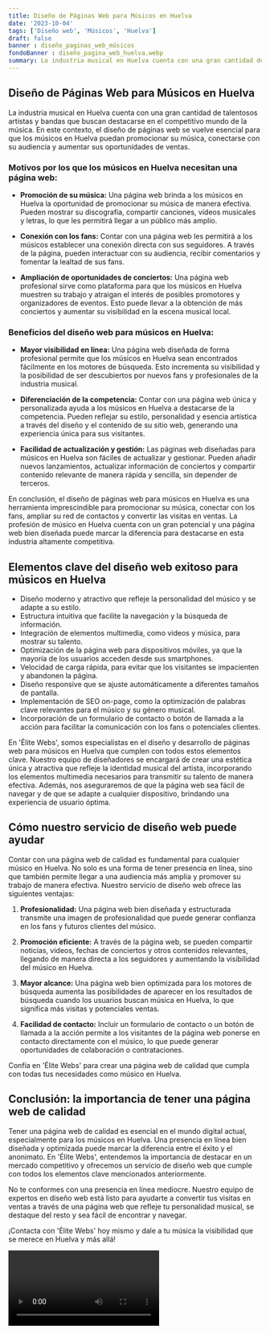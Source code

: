 ```yaml
---
title: Diseño de Páginas Web para Músicos en Huelva
date: '2023-10-04'
tags: ['Diseño web', 'Músicos', 'Huelva']
draft: false
banner : diseño_paginas_web_músicos
fondoBanner : diseño_pagina_web_huelva.webp
summary: La industria musical en Huelva cuenta con una gran cantidad de talentosos artistas y bandas que buscan destacarse en el competitivo mundo de la música. En este contexto, el diseño de páginas web se vuelve esencial para que los músicos en Huelva puedan promocionar su música, conectarse con su audiencia y aumentar sus oportunidades de ventas.
---
```


## Diseño de Páginas Web para Músicos en Huelva

La industria musical en Huelva cuenta con una gran cantidad de talentosos artistas y bandas que buscan destacarse en el competitivo mundo de la música. En este contexto, el diseño de páginas web se vuelve esencial para que los músicos en Huelva puedan promocionar su música, conectarse con su audiencia y aumentar sus oportunidades de ventas.

### Motivos por los que los músicos en Huelva necesitan una página web:

- **Promoción de su música:** Una página web brinda a los músicos en Huelva la oportunidad de promocionar su música de manera efectiva. Pueden mostrar su discografía, compartir canciones, vídeos musicales y letras, lo que les permitirá llegar a un público más amplio.

- **Conexión con los fans:** Contar con una página web les permitirá a los músicos establecer una conexión directa con sus seguidores. A través de la página, pueden interactuar con su audiencia, recibir comentarios y fomentar la lealtad de sus fans.

- **Ampliación de oportunidades de conciertos:** Una página web profesional sirve como plataforma para que los músicos en Huelva muestren su trabajo y atraigan el interés de posibles promotores y organizadores de eventos. Esto puede llevar a la obtención de más conciertos y aumentar su visibilidad en la escena musical local.

### Beneficios del diseño web para músicos en Huelva:

- **Mayor visibilidad en línea:** Una página web diseñada de forma profesional permite que los músicos en Huelva sean encontrados fácilmente en los motores de búsqueda. Esto incrementa su visibilidad y la posibilidad de ser descubiertos por nuevos fans y profesionales de la industria musical.

- **Diferenciación de la competencia:** Contar con una página web única y personalizada ayuda a los músicos en Huelva a destacarse de la competencia. Pueden reflejar su estilo, personalidad y esencia artística a través del diseño y el contenido de su sitio web, generando una experiencia única para sus visitantes.

- **Facilidad de actualización y gestión:** Las páginas web diseñadas para músicos en Huelva son fáciles de actualizar y gestionar. Pueden añadir nuevos lanzamientos, actualizar información de conciertos y compartir contenido relevante de manera rápida y sencilla, sin depender de terceros.

En conclusión, el diseño de páginas web para músicos en Huelva es una herramienta imprescindible para promocionar su música, conectar con los fans, ampliar su red de contactos y convertir las visitas en ventas. La profesión de músico en Huelva cuenta con un gran potencial y una página web bien diseñada puede marcar la diferencia para destacarse en esta industria altamente competitiva.

<GifSeo />

<Cta />

## Elementos clave del diseño web exitoso para músicos en Huelva

- Diseño moderno y atractivo que refleje la personalidad del músico y se adapte a su estilo.
- Estructura intuitiva que facilite la navegación y la búsqueda de información.
- Integración de elementos multimedia, como videos y música, para mostrar su talento.
- Optimización de la página web para dispositivos móviles, ya que la mayoría de los usuarios acceden desde sus smartphones.
- Velocidad de carga rápida, para evitar que los visitantes se impacienten y abandonen la página.
- Diseño responsive que se ajuste automáticamente a diferentes tamaños de pantalla.
- Implementación de SEO on-page, como la optimización de palabras clave relevantes para el músico y su género musical.
- Incorporación de un formulario de contacto o botón de llamada a la acción para facilitar la comunicación con los fans o potenciales clientes.

En 'Élite Webs', somos especialistas en el diseño y desarrollo de páginas web para músicos en Huelva que cumplen con todos estos elementos clave. Nuestro equipo de diseñadores se encargará de crear una estética única y atractiva que refleje la identidad musical del artista, incorporando los elementos multimedia necesarios para transmitir su talento de manera efectiva. Además, nos aseguraremos de que la página web sea fácil de navegar y de que se adapte a cualquier dispositivo, brindando una experiencia de usuario óptima.

## Cómo nuestro servicio de diseño web puede ayudar

Contar con una página web de calidad es fundamental para cualquier músico en Huelva. No solo es una forma de tener presencia en línea, sino que también permite llegar a una audiencia más amplia y promover su trabajo de manera efectiva. Nuestro servicio de diseño web ofrece las siguientes ventajas:

1. **Profesionalidad:** Una página web bien diseñada y estructurada transmite una imagen de profesionalidad que puede generar confianza en los fans y futuros clientes del músico.

2. **Promoción eficiente:** A través de la página web, se pueden compartir noticias, videos, fechas de conciertos y otros contenidos relevantes, llegando de manera directa a los seguidores y aumentando la visibilidad del músico en Huelva.

3. **Mayor alcance:** Una página web bien optimizada para los motores de búsqueda aumenta las posibilidades de aparecer en los resultados de búsqueda cuando los usuarios buscan música en Huelva, lo que significa más visitas y potenciales ventas.

4. **Facilidad de contacto:** Incluir un formulario de contacto o un botón de llamada a la acción permite a los visitantes de la página web ponerse en contacto directamente con el músico, lo que puede generar oportunidades de colaboración o contrataciones.

Confía en 'Élite Webs' para crear una página web de calidad que cumpla con todas tus necesidades como músico en Huelva.

## Conclusión: la importancia de tener una página web de calidad

Tener una página web de calidad es esencial en el mundo digital actual, especialmente para los músicos en Huelva. Una presencia en línea bien diseñada y optimizada puede marcar la diferencia entre el éxito y el anonimato. En 'Élite Webs', entendemos la importancia de destacar en un mercado competitivo y ofrecemos un servicio de diseño web que cumple con todos los elementos clave mencionados anteriormente.

No te conformes con una presencia en línea mediocre. Nuestro equipo de expertos en diseño web está listo para ayudarte a convertir tus visitas en ventas a través de una página web que refleje tu personalidad musical, se destaque del resto y sea fácil de encontrar y navegar.

¡Contacta con 'Élite Webs' hoy mismo y dale a tu música la visibilidad que se merece en Huelva y más allá!

<Video />

<CtaBot job='Músicos' city='Huelva'/>

<Gmaps query='Huelva+españa+maps' />